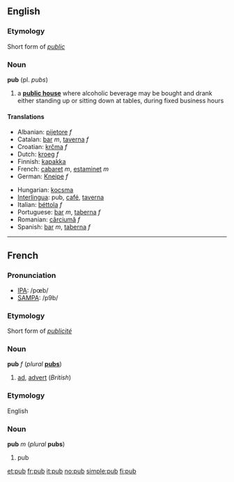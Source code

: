 ==English==
===Etymology===
Short form of ''[[public]]''
===Noun===
'''pub''' (pl. ''pubs'')

# a '''[[public house]]''' where alcoholic beverage may be bought and drank either standing up or sitting down at tables, during fixed business hours

====Translations====
{{top}}
*Albanian: [[pijetore]] ''f''
*Catalan: [[bar]] ''m'', [[taverna]] ''f''
*Croatian: [[krčma]] ''f''
*Dutch: [[kroeg]] ''f''
*Finnish: [[kapakka]]
*French: [[cabaret]] ''m'', [[estaminet]] ''m''
*German: [[Kneipe]] ''f''
{{mid}}
*Hungarian: [[kocsma]]
*[[Interlingua]]: pub, [[café]], [[taverna]]
*Italian: [[béttola]] ''f''
*Portuguese: [[bar]] ''m'', [[taberna]] ''f''
*Romanian: [[cârciumă]] ''f''
*Spanish: [[bar]] ''m'', [[taberna]] ''f''
{{bottom}}

----

==French==
===Pronunciation===
*[[w:IPA|IPA]]: /pœb/
*[[w:SAMPA|SAMPA]]: /p9b/
===Etymology===
Short form of ''[[publicité]]''
===Noun===
{{fr-infl-noun|sm=pub|sf=pub|pm=pubs|pf=pubs|smp=pœb|sfp=pœb|pmp=pœb|pfp=pœb}}
{{fr-infl-noun|sm=pub|sf=pub|pm=pubs|pf=pubs|smp=pœb|sfp=pœb|pmp=pœb|pfp=pœb}}
'''pub''' ''f'' (''plural'' '''[[pubs]]''')

#[[ad]], [[advert]] (''British'')

===Etymology===
English

===Noun===
'''pub''' ''m'' (''plural'' '''pubs''')

#pub

[[et:pub]]
[[fr:pub]]
[[it:pub]]
[[no:pub]]
[[simple:pub]]
[[fi:pub]]